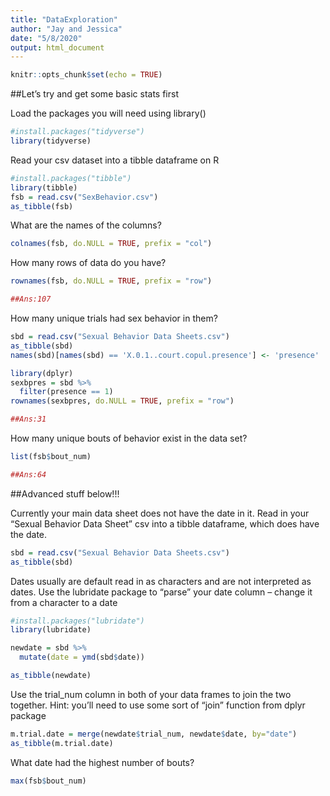 ```yaml
---
title: "DataExploration"
author: "Jay and Jessica"
date: "5/8/2020"
output: html_document
---
```


```r
knitr::opts_chunk$set(echo = TRUE)
```

##Let's try and get some basic stats first

Load the packages you will need using library()
```r
#install.packages("tidyverse")
library(tidyverse)
```

Read your csv dataset into a tibble dataframe on R
```r
#install.packages("tibble")
library(tibble)
fsb = read.csv("SexBehavior.csv")
as_tibble(fsb)
```

What are the names of the columns?
```r
colnames(fsb, do.NULL = TRUE, prefix = "col")
```

How many rows of data do you have? 
```r
rownames(fsb, do.NULL = TRUE, prefix = "row")

##Ans:107
```

How many unique trials had sex behavior in them? 
```r
sbd = read.csv("Sexual Behavior Data Sheets.csv")
as_tibble(sbd)
names(sbd)[names(sbd) == 'X.0.1..court.copul.presence'] <- 'presence'

library(dplyr)
sexbpres = sbd %>%
  filter(presence == 1)
rownames(sexbpres, do.NULL = TRUE, prefix = "row")

##Ans:31
```

How many unique bouts of behavior exist in the data set? 
```r
list(fsb$bout_num)

##Ans:64
```

##Advanced stuff below!!!

Currently your main data sheet does not have the date in it. Read in your "Sexual Behavior Data Sheet" csv into a tibble dataframe, which does have the date.
```r
sbd = read.csv("Sexual Behavior Data Sheets.csv")
as_tibble(sbd)
```

Dates usually are default read in as characters and are not interpreted as dates. Use the lubridate package to "parse" your date column -- change it from a character to a date
```r
#install.packages("lubridate")
library(lubridate)

newdate = sbd %>%
  mutate(date = ymd(sbd$date))

as_tibble(newdate)
```

Use the trial_num column in both of your data frames to join the two together. Hint: you'll need to use some sort of "join" function from dplyr package
```r
m.trial.date = merge(newdate$trial_num, newdate$date, by="date")
as_tibble(m.trial.date)
```

What date had the highest number of bouts?
```r
max(fsb$bout_num)
```







